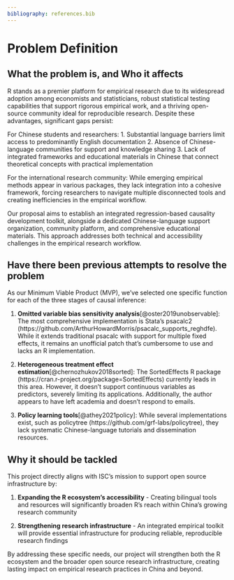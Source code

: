 ```yaml
---
bibliography: references.bib
---
```


# Problem Definition

## What the problem is, and Who it affects

R stands as a premier platform for empirical research due to its widespread adoption among economists and statisticians, robust statistical testing capabilities that support rigorous empirical work, and a thriving open-source community ideal for reproducible research. Despite these advantages, significant gaps persist:

For Chinese students and researchers:
1. Substantial language barriers limit access to predominantly English documentation
2. Absence of Chinese-language communities for support and knowledge sharing
3. Lack of integrated frameworks and educational materials in Chinese that connect theoretical concepts with practical implementation

For the international research community: While emerging empirical methods appear in various packages, they lack integration into a cohesive framework, forcing researchers to navigate multiple disconnected tools and creating inefficiencies in the empirical workflow.

Our proposal aims to establish an integrated regression-based causality development toolkit, alongside a dedicated Chinese-language support organization, community platform, and comprehensive educational materials. This approach addresses both technical and accessibility challenges in the empirical research workflow.

## Have there been previous attempts to resolve the problem

As our Minimum Viable Product (MVP), we've selected one specific function for each of the three stages of causal inference:

1. **Omitted variable bias sensitivity analysis**[@oster2019unobservable]: The most comprehensive implementation is Stata's psacalc2 (https://github.com/ArthurHowardMorris/psacalc_supports_reghdfe). While it extends traditional psacalc with support for multiple fixed effects, it remains an unofficial patch that's cumbersome to use and lacks an R implementation.

2. **Heterogeneous treatment effect estimation**[@chernozhukov2018sorted]: The SortedEffects R package (https://cran.r-project.org/package=SortedEffects) currently leads in this area. However, it doesn't support continuous variables as predictors, severely limiting its applications. Additionally, the author appears to have left academia and doesn't respond to emails.

3. **Policy learning tools**[@athey2021policy]: While several implementations exist, such as policytree (https://github.com/grf-labs/policytree), they lack systematic Chinese-language tutorials and dissemination resources.

## Why it should be tackled

This project directly aligns with ISC's mission to support open source infrastructure by:

1. **Expanding the R ecosystem's accessibility** - Creating bilingual tools and resources will significantly broaden R's reach within China's growing research community
  
2. **Strengthening research infrastructure** - An integrated empirical toolkit will provide essential infrastructure for producing reliable, reproducible research findings

By addressing these specific needs, our project will strengthen both the R ecosystem and the broader open source research infrastructure, creating lasting impact on empirical research practices in China and beyond.

